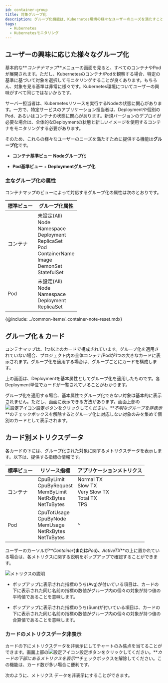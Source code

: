 ```yaml
---
id: container-group
title: 対象グループ化
description: グループ化機能は、Kubernetes環境の様々なユーザーのニーズを満たすことができます。
tags:
  - Kubernetes
  - Kubernetesモニタリング
---
```


## ユーザーの興味に応じた様々なグループ化

基本的な**_コンテナマップ_**メニューの画面を見ると、すべてのコンテナやPodが展開されます。ただし、Kubernetesのコンテナ/Podを観察する場合、特定の基準に基づいて対象を選択してモニタリングすることが良くあります。もちろん、対象を見る基準は非常に様々です。Kubernetes環境についてユーザーの興味がすべて同じではないからです。

サーバー担当者は、Kubernetesリソースを実行するNodeの状態に関心があります。一方で、特定サービスのアプリケーション担当者は、Deploymentや個別のPod、あるいはコンテナの状態に関心があります。新規バージョンのデプロイが必要な場合は、全体的なDeploymentの状態と新しいイメージを使用するコンテナをモニタリングする必要があります。

そのため、これらの様々なユーザーのニーズを満たすために提供する機能は**グループ化**です。

-   **コンテナ基準ビュー** **Nodeグループ化**

    <ImgLang img='whatap_kubernetes_container_map_group_node.png' desc='コンテナ基準ビュー + Nodeグループ化' />

-   **Pod基準ビュー** + **Deploymentグループ化**

    <ImgLang img='whatap_kubernetes_container_map_group_deployment.png' desc='Pod 基準ビュー + Deploymentグループ化' />

### 主なグループ化の属性

コンテナマップのビューによって対応するグループ化の属性は次のとおりです。

| 標準ビュー    | グループ化属性                                                                                                                        |
| -------- | ------------------------------------------------------------------------------------------------------------------------------ |
| コンテナ     | 未設定(All)<br/>Node<br/>Namespace<br/>Deployment<br/>ReplicaSet<br/>Pod<br/>ContainerName<br/>Image<br/>DemonSet<br/>StatefulSet |
| Pod      | 未設定(All)<br/>Node<br/>Namespace<br/>Deployment<br/>ReplicaSet                                                                  |

{@include: ../common-items/_container-note-reset.mdx}

## グループ化 & カード

コンテナマップは、1つ以上のカードで構成されています。グループ化を適用されていない場合、プロジェクト内の全体コンテナ/Podが1つの大きなカードに表示されます。グループ化を適用する場合は、グループごとにカードを構成します。

<ImgLang img='kubernetes-group-card.png' desc='グループ単位でカード一覧表示' />

上の画面は、Deploymentを基本属性としてグループ化を適用したものです。各Deployment単位でカードが一覧されていることがわかります。

グループ化を適用する場合、基本属性でグループ化できない対象は基本的に表示されません。ただし、画面に表示できる方法があります。画面上部の![設定アイコン](/img/ico-setting.svg)設定ボタンをクリックしてください。**_不明なグループを非表示_**のチェックボックスを解除するとグループ化に対応しない対象のみを集めて個別のカードとして表示されます。

## カード別メトリクスデータ

各カードの下には、グループ化された対象に関するメトリクスデータを表示します。以下は、提供する指標の情報です。

| 標準ビュー    | リソース指標                                                                        | アプリケーションメトリクス                                               |
| -------- | ----------------------------------------------------------------------------- | ----------------------------------------------------------- |
| コンテナ     | CpuByLimit<br/>CpuByRequest<br/>MemByLimit<br/>NetRxBytes<br/>NetTxBytes<br/> | Normal TX<br/>Slow TX<br/>Very Slow TX<br/>Total TX<br/>TPS |
| Pod      | CpuTotUsage<br/>CpuByNode<br/>MemUsage<br/>NetRxBytes<br/>NetTxBytes          | ^                                                           |

ユーザーのカーソルが**_Container_**(または**_Pod_**)、**_ActiveTX_**の上に置かれている場合は、各メトリクスに関する説明をポップアップで確認することができます。

![メトリクスの説明](/img/whatap_kubernetes_container_map_cards_metri_description.png)

-   ポップアップに表示された指標のうち(Avg)が付いている項目は、カードの下に表示された同じ名前の指標の数値がグループ内の個々の対象が持つ値の平均値であることを意味します。

-   ポップアップに表示された指標のうち(Sum)が付いている項目は、カードの下に表示された同じ名前の指標の数値がグループ内の個々の対象が持つ値の合算値であることを意味します。

### カードのメトリクスデータ非表示

カードの下にメトリクスデータを非表示にしてチャートのみ焦点を当てることができます。画面上部の![設定アイコン](/img/ico-setting.svg)設定ボタンをクリックしてください。**_カードの下部にあるメトリクスを表示_**チェックボックスを解除してください。この機能は、カード数が多い場合に便利です。

次のように、メトリクス データを非表示にすることができます。

<ImgLang img='whatap_kubernetes_container_map_cards_metric_off.png' desc='カード下段のメトリクスデータの表示を解除' />
